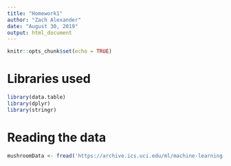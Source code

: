 ```yaml
---
title: "Homework1"
author: "Zach Alexander"
date: "August 30, 2019"
output: html_document
---
```


```r
knitr::opts_chunk$set(echo = TRUE)
```

# Libraries used

```r
library(data.table)
library(dplyr)
library(stringr)
```

# Reading the data

```r
mushroomData <- fread('https://archive.ics.uci.edu/ml/machine-learning-databases/mushroom/agaricus-lepiota.data', header = FALSE, stringsAsFactors = FALSE)
```


```r

```

